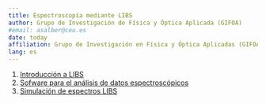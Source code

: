 ```yaml
---
title: Espectroscopía mediante LIBS 
author: Grupo de Investigación de Física y Óptica Aplicada (GIFOA)
#email: asalber@ceu.es
date: today
affiliation: Grupo de Investigación en Física y Óptica Aplicadas (GIFOA), Universidad CEU San Pablo
lang: es
---
```


1. [Introducción a LIBS](espectroscopia-libs.qmd)
2. [Sofware para el análisis de datos espectroscópicos](software.qmd)
3. [Simulación de espectros LIBS](simulacion-espectros.qmd)